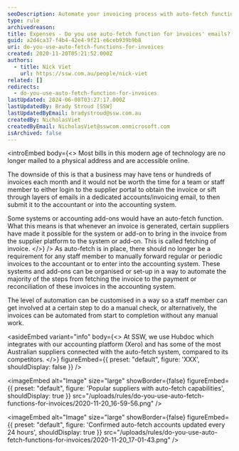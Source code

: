 ```yaml
---
seoDescription: Automate your invoicing process with auto-fetch functions that streamline invoice retrieval and reconciliation for efficient accounting and bookkeeping.
type: rule
archivedreason:
title: Expenses - Do you use auto-fetch function for invoices' emails?
guid: a2d4ca37-f4b4-42e4-9f21-e6ceb939b9b8
uri: do-you-use-auto-fetch-functions-for-invoices
created: 2020-11-20T05:21:52.000Z
authors:
  - title: Nick Viet
    url: https://ssw.com.au/people/nick-viet
related: []
redirects:
  - do-you-use-auto-fetch-function-for-invoices
lastUpdated: 2024-06-08T03:27:17.000Z
lastUpdatedBy: Brady Stroud [SSW]
lastUpdatedByEmail: bradystroud@ssw.com.au
createdBy: NicholasViet
createdByEmail: NicholasViet@sswcom.onmicrosoft.com
isArchived: false
---
```


<introEmbed
  body={<>
Most bills in this modern age of technology are no longer mailed to a physical address and are accessible online.

The downside of this is that a business may have tens or hundreds of invoices each month and it would not be worth the time for a team or staff member to either login to the supplier portal to obtain the invoice or sift through layers of emails in a dedicated accounts/invoicing email, to then submit it to the accountant or into the accounting system.

Some systems or accounting add-ons would have an auto-fetch function. What this means is that whenever an invoice is generated, certain suppliers have made it possible for the system or add-on to bring in the invoice from the supplier platform to the system or add-on. This is called fetching of invoice.
  </>}
/>
As auto-fetch is in place, there should no longer be a requirement for any staff member to manually forward regular or periodic invoices to the accountant or to enter into the accounting system. These systems and add-ons can be organised or set-up in a way to automate the majority of the steps from fetching the invoice to the payment or reconciliation of these invoices in the accounting system.

The level of automation can be customised in a way so a staff member can get involved at a certain step to do a manual check, or alternatively, the invoices can be automated from start to completion without any manual work.

<asideEmbed
  variant="info"
  body={<>
    At SSW, we use Hubdoc which integrates with our accounting platform (Xero) and has some of the most Australian suppliers connected with the auto-fetch system, compared to its competitors.
  </>}
  figureEmbed={{
    preset: "default",
    figure: 'XXX',
    shouldDisplay: false
  }}
/>


<imageEmbed
  alt="Image"
  size="large"
  showBorder={false}
  figureEmbed={{
    preset: "default",
    figure: 'Popular suppliers with auto-fetch capabilities',
    shouldDisplay: true
  }}
  src="/uploads/rules/do-you-use-auto-fetch-functions-for-invoices/2020-11-20_16-59-56.png"
/>


<imageEmbed
  alt="Image"
  size="large"
  showBorder={false}
  figureEmbed={{
    preset: "default",
    figure: 'Confirmed auto-fetch accounts updated every 24 hours',
    shouldDisplay: true
  }}
  src="/uploads/rules/do-you-use-auto-fetch-functions-for-invoices/2020-11-20_17-01-43.png"
/>
